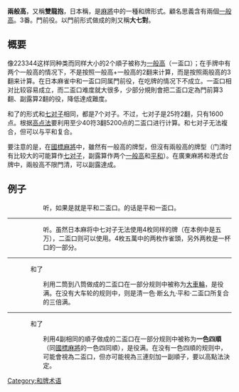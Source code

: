 {{noteTA
|G1=MA}}
'''兩般高'''，又稱'''雙龍抱'''，日本稱'''{{lang|ja|二盃口}}'''，是[[麻將|麻將]]中的一種和牌形式。顧名思義含有兩個[[一般高|一般高]]。3番。門前役。以門前形式做成的則又稱'''大七對'''。

== 概要 ==
像223344这样同种类而同样大小的2个順子被称为[[一般高|一般高]]（一盃口）；在手牌中有两个一般高的情况下，不是按照一般高+一般高的2翻来计算，而是按照兩般高的3翻来计算。在日本麻雀中和一盃口同属門前役，在吃牌的情况下不成立。一盃口相对比较容易成立，而二盃口难度就大很多，少部分規則會把二盃口定為門前算3翻、副露算2翻的役，降低達成難度。

和了的形式和[[七对子|七对子]]相同，都是7个对子。不过，七对子是25符2翻，只有1600点。根据[[日本麻将的得点计算#高点法|高点法]]要利用至少40符3翻5200点的二盃口进行计算。和七对子无法複合，但可以与平和复合。

要注意的是，在[[國標麻將|國標麻將]]中，雖然有一般高的牌型，但沒有兩般高的牌型（门清时有比较大的可能算作[[七对子|七对子]]，副露算作两个[[一般高|一般高]]和[[平和|平和]]）。在廣東麻將和港式台牌中，兩般高不限門清，可以副露達成。

== 例子 ==
: {{牌画|三萬}}{{牌画|三萬}}{{牌画|四萬}}{{牌画|四萬}}{{牌画|五萬}}{{牌画|五萬}}{{牌画|二筒}}{{牌画|二筒}}{{牌画|三筒}}{{牌画|三筒}}{{牌画|四筒}}{{牌画|九索}}{{牌画|九索}}
:: 听{{牌画|一筒}}{{牌画|四筒}}，如果是{{牌画|四筒}}就是平和二盃口。{{牌画|一筒}}的话是平和一盃口。
----
: {{牌画|三萬}}{{牌画|三萬}}{{牌画|四萬}}{{牌画|四萬}}{{牌画|五萬}}{{牌画|五萬}}{{牌画|五萬}}{{牌画|五萬}}{{牌画|二筒}}{{牌画|二筒}}{{牌画|三筒}}{{牌画|四筒}}{{牌画|四筒}}
:: 听{{牌画|三筒}}。虽然日本麻将中七对子无法使用4枚同样的牌（在本例中是五万），二盃口则可以使用。4枚五萬中的两枚作雀頭，另外两枚是一杯口的一部分。
----
: {{牌画|二筒}}{{牌画|二筒}}{{牌画|三筒}}{{牌画|三筒}}{{牌画|四筒}}{{牌画|四筒}}{{牌画|五筒}}{{牌画|五筒}}{{牌画|六筒}}{{牌画|六筒}}{{牌画|七筒}}{{牌画|七筒}}{{牌画|八筒}}   {{牌画|八筒}}和了
:: 利用二筒到八筒做成的二盃口在一部分规则中被称为[[大車輪|大車輪]]，是役满。在没有大车轮的规则中，则是清一色·断幺九·平和·二盃口所复合的三倍满。

----
: {{牌画|七萬}}{{牌画|七萬}}{{牌画|七萬}}{{牌画|七萬}}{{牌画|八萬}}{{牌画|八萬}}{{牌画|八萬}}{{牌画|八萬}}{{牌画|九萬}}{{牌画|九萬}}{{牌画|九萬}}{{牌画|九萬}}{{牌画|一筒}}   {{牌画|一筒}}和了
:: 利用4副相同的順子做成的二盃口在一部分规则中被称为'''一色四順'''（同[[國標麻將|國標麻將]]的一色四同順），是役满。在没有一色四順的规则中，可能會視為二盃口，但亦可能視為三連刻加一副順子，要以高點法決定。

{{日本麻将}}

[[Category:和牌术语|Category:和牌术语]]